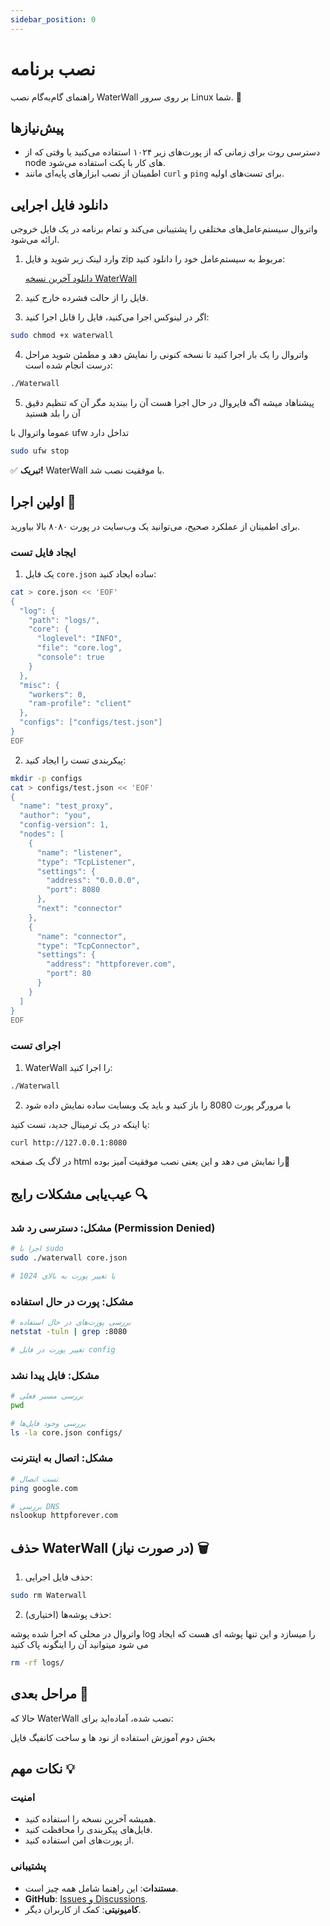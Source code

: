 ```yaml
---
sidebar_position: 0
---
```


# نصب برنامه

راهنمای گام‌به‌گام نصب WaterWall بر روی سرور Linux شما. 🚀

## پیش‌نیازها

- دسترسی روت برای زمانی که از پورت‌های زیر ۱۰۲۴ استفاده می‌کنید یا وقتی که از node های کار با پکت استفاده می‌شود.
- اطمینان از نصب ابزارهای پایه‌ای مانند `curl` و `ping` برای تست‌های اولیه.

## دانلود فایل اجرایی

واتروال سیستم‌عامل‌های مختلفی را پشتیبانی می‌کند و تمام برنامه در یک فایل خروجی ارائه می‌شود.

1. وارد لینک زیر شوید و فایل zip مربوط به سیستم‌عامل خود را دانلود کنید:

   [دانلود آخرین نسخه WaterWall](https://github.com/radkesvat/WaterWall/releases/latest/)

2. فایل را از حالت فشرده خارج کنید.
3. اگر در لینوکس اجرا می‌کنید، فایل را قابل اجرا کنید:

```bash
sudo chmod +x waterwall
```

4. واتروال را یک بار اجرا کنید تا نسخه کنونی را نمایش دهد و مطمئن شوید مراحل درست انجام شده است:

```bash
./Waterwall
```

5. پیشناهاد میشه اگه فایروال در حال اجرا هست آن را ببندید مگر آن که تنظیم دقیق آن را بلد هستید

عموما واتروال با ufw تداخل دارد 

```bash
sudo ufw stop
```



✅ **تبریک!** WaterWall با موفقیت نصب شد.

## اولین اجرا 🎯

برای اطمینان از عملکرد صحیح، می‌توانید یک وب‌سایت در پورت ۸۰۸۰ بالا بیاورید.

### ایجاد فایل تست


1. یک فایل `core.json` ساده ایجاد کنید:

```bash
cat > core.json << 'EOF'
{
  "log": {
    "path": "logs/",
    "core": {
      "loglevel": "INFO",
      "file": "core.log",
      "console": true
    }
  },
  "misc": {
    "workers": 0,
    "ram-profile": "client"
  },
  "configs": ["configs/test.json"]
}
EOF
```

2. پیکربندی تست را ایجاد کنید:

```bash
mkdir -p configs
cat > configs/test.json << 'EOF'
{
  "name": "test_proxy",
  "author": "you",
  "config-version": 1,
  "nodes": [
    {
      "name": "listener",
      "type": "TcpListener",
      "settings": {
        "address": "0.0.0.0",
        "port": 8080
      },
      "next": "connector"
    },
    {
      "name": "connector",
      "type": "TcpConnector",
      "settings": {
        "address": "httpforever.com",
        "port": 80
      }
    }
  ]
}
EOF
```

### اجرای تست

1. WaterWall را اجرا کنید:

```bash
./Waterwall
```

2. با مرورگر پورت 8080 را باز کنید و باید یک وبسایت ساده نمایش داده شود

یا اینکه
در یک ترمینال جدید، تست کنید:

```bash
curl http://127.0.0.1:8080 
```
در لاگ یک صفحه html را نمایش می دهد و این یعنی نصب موفقیت آمیز بوده🎉



## عیب‌یابی مشکلات رایج 🔍

### مشکل: دسترسی رد شد (Permission Denied)

```bash
# اجرا با sudo
sudo ./waterwall core.json

# یا تغییر پورت به بالای 1024
```

### مشکل: پورت در حال استفاده

```bash
# بررسی پورت‌های در حال استفاده
netstat -tuln | grep :8080

# تغییر پورت در فایل config
```

### مشکل: فایل پیدا نشد

```bash
# بررسی مسیر فعلی
pwd

# بررسی وجود فایل‌ها
ls -la core.json configs/
```

### مشکل: اتصال به اینترنت

```bash
# تست اتصال
ping google.com

# بررسی DNS
nslookup httpforever.com
```

## حذف WaterWall (در صورت نیاز) 🗑️

1. حذف فایل اجرایی:

```bash
sudo rm Waterwall
```

2. حذف پوشه‌ها (اختیاری):

  واتروال در محلی که اجرا شده پوشه log را میسازد و این تنها پوشه ای هست که ایجاد می شود 
  میتوانید آن را اینگونه پاک کنید 

```bash
rm -rf logs/
```

## مراحل بعدی 📖

حالا که WaterWall نصب شده، آماده‌اید برای:

بخش دوم آموزش
استفاده از نود ها و ساخت کانفیگ فایل

## نکات مهم 💡

### امنیت

- همیشه آخرین نسخه را استفاده کنید.
- فایل‌های پیکربندی را محافظت کنید.
- از پورت‌های امن استفاده کنید.


### پشتیبانی

- **مستندات**: این راهنما شامل همه چیز است.
- **GitHub**: [Issues و Discussions](https://github.com/radkesvat/WaterWall).
- **کامیونیتی**: کمک از کاربران دیگر.


